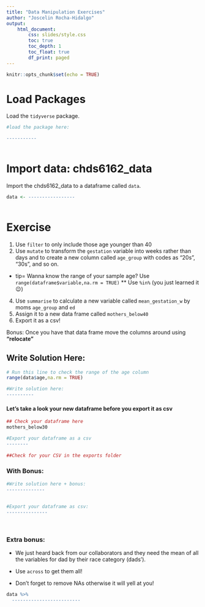 ```yaml
---
title: "Data Manipulation Exercises"
author: "Joscelin Rocha-Hidalgo"
output: 
    html_document:
        css: slides/style.css
        toc: true
        toc_depth: 1
        toc_float: true
        df_print: paged
---
```



```r
knitr::opts_chunk$set(echo = TRUE)
```

# Load Packages

Load the `tidyverse` package.

```r
#load the package here:

-----------
  
```

# Import data: chds6162_data

Import the chds6162_data to a dataframe called `data`. 

```r

data <- -----------------
  
```


# Exercise
1. Use `filter` to only include those age younger than 40
2. Use `mutate` to transform the `gestation` variable into weeks rather than days and to create a new column called `age_group` with codes as "20s", "30s", and so on. 
* tip= Wanna know the range of your sample age? Use `range(dataframe$variable,na.rm = TRUE)`
** Use `%in%` (you just learned it 😉)
4. Use `summarise` to calculate a new variable called `mean_gestation_w` by moms `age_group` and `ed`
5. Assign it to a new data frame called `mothers_below40`
6. Export it as a csv!

Bonus: Once you have that data frame move the columns around using **"relocate"**


## Write Solution Here:
```r
# Run this line to check the range of the age column
range(data$age,na.rm = TRUE) 

#Write solution here:
----------

```

#### Let's take a look your new dataframe before you export it as csv 
```r
## Check your dataframe here
mothers_below30

#Export your dataframe as a csv
--------
  
##Check for your CSV in the exports folder
```

### With Bonus:

```r
#Write solution here + bonus:
--------------
  
  
#Export your dataframe as csv:
---------------
  
  
```


### Extra bonus:

- We just heard back from our collaborators and they need the mean of all the variables for dad by their race category (dads'). 

- Use `across` to get them all!

* Don't forget to remove NAs otherwise it will yell at you!

```r
data %>% 
  -------------------------
  
```


